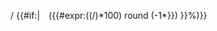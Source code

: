 <div style="{{#ifeq:{{{width|}}}|auto||width: {{#iferror:{{#expr:{{{width|}}}}}|{{{width}}}|{{{width|{{{2|100}}}}}}px}};}}"><span class="nowrap">{{formatnum:{{{1|50}}}}} / {{formatnum:{{{2|100}}}}}{{#if:{{{per|}}}|&emsp;({{#expr:(({{{1|50}}}/{{{2|100}}})*100) round (-1*{{min|0|{{Order of magnitude|{{#expr:({{{1|50}}}/{{{2|100}}})*100}}}}}}) }}%)}}{{{ref|}}}</span><div role="img" style="{{#ifeq:{{{border|{{{border-color|}}}}}}|none||box-sizing: border-box; border: 1px solid {{{border|{{{border-color|#aaa}}}}}};}} {{#if:{{{background-color|}}}|background-color: {{{background-color}}};}} height: 1.15em; position: relative;"><div style="background-color: {{#if:{{Both|{{{4|}}}|{{{5|}}}}}
 | rgb({{#expr:255*{{{3|255}}}}}, {{#expr:255*{{{4|0}}}}}, {{#expr:255*{{{5|0}}}}})
 | {{{hex|{{{3|#CCCCCC}}}}}}
 }}; width: {{#expr:(({{{1|50}}}/{{{2|100}}})*100) round (-1*{{min|0|{{Order of magnitude|{{#expr:({{{1|50}}}/{{{2|100}}})*100}}}}}}) }}%; height: 100%;"></div></div></div><noinclude>
{{Documentation}}</noinclude>